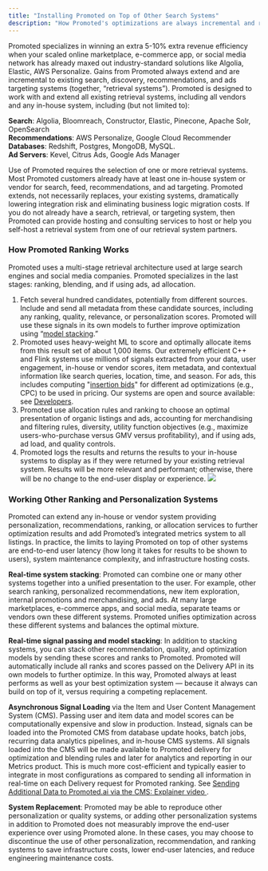 ```yaml
---
title: "Installing Promoted on Top of Other Search Systems"
description: "How Promoted's optimizations are always incremental and reuse existing investments in search, recommendations, and ads"
---
```


Promoted specializes in winning an extra 5-10% extra revenue efficiency when your scaled online marketplace, e-commerce app, or social media network has already maxed out industry-standard solutions like Algolia, Elastic, AWS Personalize. Gains from Promoted always extend and are incremental to existing search, discovery, recommendations, and ads targeting systems (together, “retrieval systems”). Promoted is designed to work with and extend all existing retrieval systems, including all vendors and any in-house system, including (but not limited to):

**Search**: Algolia, Bloomreach, Constructor, Elastic, Pinecone, Apache Solr, OpenSearch  
**Recommendations**: AWS Personalize, Google Cloud Recommender  
**Databases**: Redshift, Postgres, MongoDB, MySQL.  
**Ad Servers**: Kevel, Citrus Ads, Google Ads Manager

Use of Promoted requires the selection of one or more retrieval systems. Most Promoted customers already have at least one in-house system or vendor for search, feed, recommendations, and ad targeting. Promoted extends, not necessarily replaces, your existing systems, dramatically lowering integration risk and eliminating business logic migration costs. If you do not already have a search, retrieval, or targeting system, then Promoted can provide hosting and consulting services to host or help you self-host a retrieval system from one of our retrieval system partners.

### How Promoted Ranking Works

Promoted uses a multi-stage retrieval architecture used at large search engines and social media companies. Promoted specializes in the last stages: ranking, blending, and if using ads, ad allocation. 

1. Fetch several hundred candidates, potentially from different sources. Include and send all metadata from these candidate sources, including any ranking, quality, relevance, or personalization scores. Promoted will use these signals in its own models to further improve optimization using “[model stacking](https://www.promoted.ai/videos/search-feed-optimization).”
2. Promoted uses heavy-weight ML to score and optimally allocate items from this result set of about 1,000 items. Our extremely efficient C++ and Flink systems use millions of signals extracted from your data, user engagement, in-house or vendor scores, item metadata, and contextual information like search queries, location, time, and season. For ads, this includes computing "[insertion bids](https://medium.com/promoted/what-do-you-mean-by-bid-b6c8e625236a)" for different ad optimizations (e.g., CPC) to be used in pricing. Our systems are open and source available: see [Developers](https://www.promoted.ai/developers).
3. Promoted use allocation rules and ranking to choose an optimal presentation of organic listings and ads, accounting for merchandising and filtering rules, diversity, utility function objectives (e.g., maximize users-who-purchase versus GMV versus profitability), and if using ads, ad load, and quality controls.
4. Promoted logs the results and returns the results to your in-house systems to display as if they were returned by your existing retrieval system. Results will be more relevant and performant; otherwise, there will be no change to the end-user display or experience.
![](/images/dbb3f63-retrieval_ranking_diagram.drawio.png) 

### Working Other Ranking and Personalization Systems

Promoted can extend any in-house or vendor system providing personalization, recommendations, ranking, or allocation services to further optimization results and add Promoted’s integrated metrics system to all listings. In practice, the limits to laying Promoted on top of other systems are end-to-end user latency (how long it takes for results to be shown to users), system maintenance complexity, and infrastructure hosting costs.

**Real-time system stacking**: Promoted can combine one or many other systems together into a unified presentation to the user. For example, other search ranking, personalized recommendations, new item exploration, internal promotions and merchandising, and ads. At many large marketplaces, e-commerce apps, and social media, separate teams or vendors own these different systems. Promoted unifies optimization across these different systems and balances the optimal mixture.

**Real-time signal passing and model stacking**: In addition to stacking systems, you can stack other recommendation, quality, and optimization models by sending these scores and ranks to Promoted. Promoted will automatically include all ranks and scores passed on the Delivery API in its own models to further optimize. In this way, Promoted always at least performs as well as your best optimization system — because it always can build on top of it, versus requiring a competing replacement.

**Asynchronous Signal Loading** via the Item and User Content Management System (CMS). Passing user and item data and model scores can be computationally expensive and slow in production. Instead, signals can be loaded into the Promoted CMS from database update hooks, batch jobs, recurring data analytics pipelines, and in-house CMS systems. All signals loaded into the CMS will be made available to Promoted delivery for optimization and blending rules and later for analytics and reporting in our Metrics product. This is much more cost-efficient and typically easier to integrate in most configurations as compared to sending all information in real-time on each Delivery request for Promoted ranking. See [Sending Additional Data to Promoted.ai via the CMS: Explainer video ](https://www.promoted.ai/videos/sending-additional-data-to-promoted-ai) .

**System Replacement**: Promoted may be able to reproduce other personalization or quality systems, or adding other personalization systems in addition to Promoted does not measurably improve the end-user experience over using Promoted alone. In these cases, you may choose to discontinue the use of other personalization, recommendation, and ranking systems to save infrastructure costs, lower end-user latencies, and reduce engineering maintenance costs.
